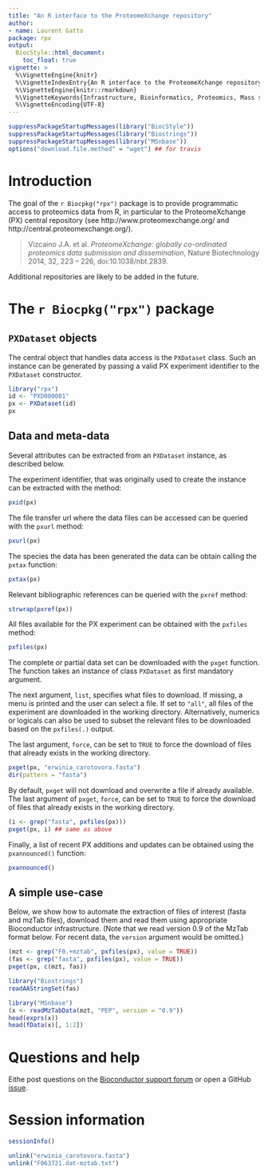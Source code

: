 ```yaml
---
title: "An R interface to the ProteomeXchange repository"
author:
- name: Laurent Gatto
package: rpx
output:
  BiocStyle::html_document:
    toc_float: true
vignette: >
  %\VignetteEngine{knitr}
  %\VignetteIndexEntry{An R interface to the ProteomeXchange repository}
  %\VignetteEngine{knitr::rmarkdown}
  %\VignetteKeywords{Infrastructure, Bioinformatics, Proteomics, Mass spectrometry}
  %\VignetteEncoding{UTF-8}
---
```


```r
suppressPackageStartupMessages(library("BiocStyle"))
suppressPackageStartupMessages(library("Biostrings"))
suppressPackageStartupMessages(library("MSnbase"))
options("download.file.method" = "wget") ## for travis
```


# Introduction

The goal of the `r Biocpkg("rpx")` package is to provide programmatic
access to proteomics data from R, in particular to the ProteomeXchange
(PX) central repository (see http://www.proteomexchange.org/ and
http://central.proteomexchange.org/).

> Vizcaino J.A. et al. *ProteomeXchange: globally co-ordinated
> proteomics data submission and dissemination*, Nature Biotechnology
> 2014, 32, 223 -- 226, doi:10.1038/nbt.2839.

Additional repositories are likely to be added in the future.


# The `r Biocpkg("rpx")`  package

## `PXDataset` objects

The central object that handles data access is the `PXDataset`
class. Such an instance can be generated by passing a valid PX
experiment identifier to the `PXDataset` constructor.

```r
library("rpx")
id <- "PXD000001"
px <- PXDataset(id)
px
```

## Data and meta-data

Several attributes can be extracted from an `PXDataset` instance, as
described below.



The experiment identifier, that was originally used to create the
\Robject{PXDataset} instance can be extracted with the
\Rfunction{pxid} method:

```r
pxid(px)
```

The file transfer url where the data files can be accessed can be
queried with the `pxurl` method:

```r
pxurl(px)
```

The species the data has been generated the data can be obtain calling
the `pxtax` function:

```r
pxtax(px)
```


Relevant bibliographic references can be queried with the
`pxref` method:

```r
strwrap(pxref(px))
```

All files available for the PX experiment can be obtained with the
`pxfiles` method:

```r
pxfiles(px)
```


The complete or partial data set can be downloaded with the `pxget`
function. The function takes an instance of class `PXDataset` as first
mandatory argument.

The next argument, `list`, specifies what files to download. If
missing, a menu is printed and the user can select a file. If set to
`"all"`, all files of the experiment are downloaded in the working
directory. Alternatively, numerics or logicals can also be used to
subset the relevant files to be downloaded based on the `pxfiles(.)`
output.

The last argument, `force`, can be set to `TRUE` to force the download
of files that already exists in the working directory.

```r
pxget(px, "erwinia_carotovora.fasta")
dir(pattern = "fasta")
```

By default, `pxget` will not download and overwrite a file if already
available. The last argument of `pxget`, `force`, can be set to `TRUE`
to force the download of files that already exists in the working
directory.

```r
(i <- grep("fasta", pxfiles(px)))
pxget(px, i) ## same as above
```

Finally, a list of recent PX additions and updates can be obtained
using the `pxannounced()` function:

```r
pxannounced()
```

## A simple use-case

Below, we show how to automate the extraction of files of interest
(fasta and mzTab files), download them and read them using appropriate
Bioconductor infrastructure. (Note that we read version 0.9 of the
MzTab format below. For recent data, the `version` argument would be
omitted.)

```r
(mzt <- grep("F0.+mztab", pxfiles(px), value = TRUE))
(fas <- grep("fasta", pxfiles(px), value = TRUE))
pxget(px, c(mzt, fas))

library("Biostrings")
readAAStringSet(fas)

library("MSnbase")
(x <- readMzTabData(mzt, "PEP", version = "0.9"))
head(exprs(x))
head(fData(x)[, 1:2])
```

# Questions and help

Eithe post questions on the
[Bioconductor support forum](https://support.bioconductor.org/) or
open a GitHub [issue](https://github.com/lgatto/rpx/issues).

# Session information

```r
sessionInfo()
```

```r
unlink("erwinia_carotovora.fasta")
unlink("F063721.dat-mztab.txt")
```

